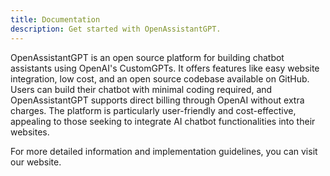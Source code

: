 ```yaml
---
title: Documentation
description: Get started with OpenAssistantGPT.
---
```


OpenAssistantGPT is an open source platform for building chatbot assistants using OpenAI's CustomGPTs. It offers features like easy website integration, low cost, and an open source codebase available on GitHub. Users can build their chatbot with minimal coding required, and OpenAssistantGPT supports direct billing through OpenAI without extra charges. The platform is particularly user-friendly and cost-effective, appealing to those seeking to integrate AI chatbot functionalities into their websites.

For more detailed information and implementation guidelines, you can visit our website.